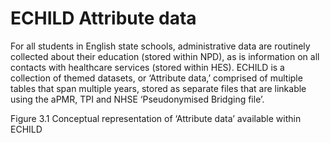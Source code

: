 # ECHILD Attribute data {#sec-echild-data .unnumbered}

For all students in English state schools, administrative data are routinely collected about their education (stored 
within NPD), as is information on all contacts with healthcare services (stored within HES). ECHILD is a collection of 
themed datasets, or ‘Attribute data,’ comprised of multiple tables that span multiple years, stored as separate files 
that are linkable using the aPMR, TPI and NHSE ‘Pseudonymised Bridging file’.

Figure 3.1 Conceptual representation of ‘Attribute data’ available within ECHILD
